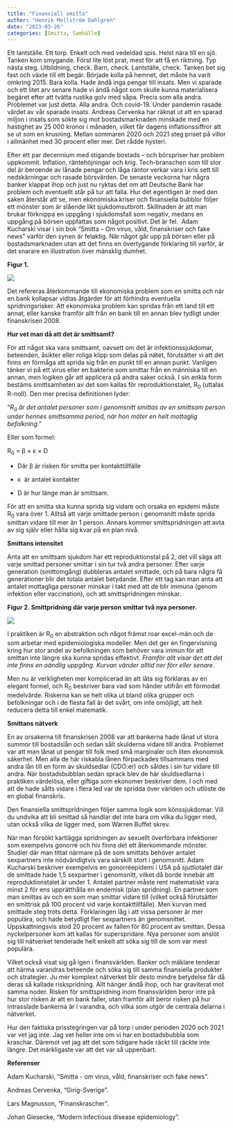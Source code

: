```yaml
---
title: "Finansiell smitta"
author: "Henrik Mellström Dahlgren"
date: "2023-03-26"
categories: [Smitta, Samhälle]
---
```


Ett lantställe. Ett torp. Enkelt och med vedeldad spis. Helst nära till en sjö. Tanken kom smygande. Först lite löst prat, mest för att få en riktning. Typ nästa steg. Utbildning, check. Barn, check. Lantställe, check. Tanken bet sig fast och växte till ett begär. Började kolla på hemnet, det måste ha varit omkring 2015. Bara kolla. Hade ändå inga pengar till insats. Men vi sparade och ett litet arv senare hade vi ändå något som skulle kunna materialisera begäret efter att tvätta rustika golv med såpa. Precis som alla andra. Problemet var just detta. Alla andra. Och covid-19. Under pandemin rasade värdet av vår sparade insats. Andreas Cervenka har räknat ut att en sparad miljon i insats som sökte sig mot bostadsmarknaden minskade med en hastighet av 25 000 kronor i månaden, vilket får dagens inflationssiffror att se ut som en krusning. Mellan sommaren 2020 och 2021 steg priset på villor i allmänhet med 30 procent eller mer. Det rådde hysteri.  

Efter ett par decennium med stigande bostads -- och börspriser har problem uppkommit. Inflation, räntehöjningar och krig. Tech-branschen som till stor del är beroende av lånade pengar och låga räntor verkar vara i kris sett till nedskärningar och rasade börsvärden. De senaste veckorna har några banker klappat ihop och just nu ryktas det om att Deutsche Bank har problem och eventuellt står på tur att falla. Hur det egentligen är med den saken återstår att se, men ekonomiska kriser och finansiella bubblor följer ett mönster som är slående likt sjukdomsutbrott. Skillnaden är att man brukar förknippa en uppgång i sjukdomsfall som negativ, medans en uppgång på börsen uppfattas som något positivt. Det är fel.  Adam Kucharski visar i sin bok "Smitta -- Om virus, våld, finanskriser och fake news" varför den synen är felaktig. När något går upp på börsen eller på bostadsmarknaden utan att det finns en övertygande förklaring till varför, är det snarare en illustration över mänsklig dumhet.

**Figur 1.**

![](bubbla.PNG)

Det refereras återkommande till ekonomiska problem som en smitta och när en bank kollapsar vidtas åtgärder för att förhindra eventuella spridningsrisker. Att ekonomiska problem kan spridas från ett land till ett annat, eller kanske framför allt från en bank till en annan blev tydligt under finanskrisen 2008.

**Hur vet man då att det är smittsamt?**

För att något ska vara smittsamt, oavsett om det är infektionssjukdomar, beteenden, åsikter eller roliga klipp som delas på nätet, förutsätter vi att det finns en förmåga att sprida sig från en punkt till en annan punkt. Vanligen tänker vi på ett virus eller en bakterie som smittar från en människa till en annan, men logiken går att applicera på andra saker också. I sin enkla form bestäms smittsamheten av det som kallas för reproduktionstalet, R~0~ (uttalas R-noll). Den mer precisa definitionen lyder:

"*R~0~ är det antalet personer som i genomsnitt smittas av en smittsam person under hennes smittsamma period, när hon möter en helt mottaglig befolkning*."  

Eller som formel:

R~0~ = β × κ × D

-   Där β är risken för smitta per kontakttillfälle

-   κ  är antalet kontakter

-   D är hur länge man är smittsam.

För att en smitta ska kunna sprida sig vidare och orsaka en epidemi måste R~0~ vara över 1. Alltså att varje smittade person i genomsnitt måste sprida smittan vidare till mer än 1 person. Annars kommer smittspridningen att avta av sig själv eller hålla sig kvar på en plan nivå.

**Smittans intensitet**

Anta att en smittsam sjukdom har ett reproduktionstal på 2, det vill säga att varje smittad personer smittar i sin tur två andra personer. Efter varje generation (smittomgång) dubbleras antalet smittade, och på bara några få generationer blir det totala antalet betydande. Efter ett tag kan man anta att antalet mottagliga personer minskar i takt med att de blir immuna (genom infektion eller vaccination), och att smittspridningen minskar.

**Figur 2. Smittpridning där varje person smittar två nya personer.**

![](spridning.png)

I praktiken är R~0~ en abstraktion och något främst roar excel-män och de som arbetar med epidemiologiska modeller. Men det ger en fingervisning kring hur stor andel av befolkningen som behöver vara immun för att smittan inte längre ska kunna spridas effektivt. *Framför allt visar det att det inte finns en oändlig uppgång. Kurvan vänder alltid ner förr eller senare*.

Men nu är verkligheten mer komplicerad än att låta sig förklaras av en elegant formel, och R~0~ beskriver bara vad som händer utifrån ett förmodat medelvärde. Riskerna kan se helt olika ut bland olika grupper och befolkningar och i de flesta fall är det svårt, om inte omöjligt, att helt reducera detta till enkel matematik.

**Smittans nätverk**

En av orsakerna till finanskrisen 2008 var att bankerna hade lånat ut stora summor till bostadslån och sedan sålt skulderna vidare till andra. Problemet var att man lånat ut pengar till folk med små marginaler och liten ekonomisk säkerhet. Men alla de här riskabla lånen förpackades tillsammans med andra lån till en form av skuldsedlar (CDO:er) och såldes i sin tur vidare till andra. När bostadsbubblan sedan sprack blev de här skuldsedlarna i praktiken värdelösa, eller giftiga som ekonomer beskriver dem. I och med att de hade sålts vidare i flera led var de spridda över världen och utlöste de en global finanskris.

Den finansiella smittspridningen följer samma logik som könssjukdomar. Vill du undvika att bli smittad så handlar det inte bara om vilka du ligger med, utan också vilka *de* ligger med, som Warren Buffet skrev.  

När man försökt kartlägga spridningen av sexuellt överförbara infektioner som exempelvis gonorré och hiv finns det ett återkommande mönster. Studier där man tittat närmare på de som smittats behöver antalet sexpartners inte nödvändigtvis vara särskilt stort i genomsnitt. Adam Kucharski beskriver exempelvis en gonorréepidemi i USA på sjuttiotalet där de smittade hade 1,5 sexpartner i genomsnitt, vilket då borde innebär att reproduktionstalet är under 1. Antalet partner måste rent matematiskt vara minst 2 för ens upprätthålla en endemisk (plan spridning). En partner som man smittas av och en som man smittar vidare till (vilket också förutsätter en smittrisk på 100 procent vid varje kontakttillfälle). Men kurvan med smittade steg trots detta. Förklaringen låg i att vissa personer är mer populära, och hade betydligt fler sexpartners än genomsnittet. Uppskattningsvis stod 20 procent av fallen för 80 procent av smittan. Dessa nyckelpersoner kom att kallas för superspridare. Nya personer som anslöt sig till nätverket tenderade helt enkelt att söka sig till de som var mest populära.

Vilket också visat sig gå igen i finansvärlden. Banker och mäklare tenderar att härma varandras beteende och söka sig till samma finansiella produkter och strategier. Ju mer komplext nätverket blir desto mindre betydelse får då deras så kallade riskspridning. Allt hänger ändå ihop, och har graviterat mot samma noder. Risken för smittspridning inom finansvärlden beror inte på hur stor risken är att en bank faller, utan framför allt beror risken på hur intrasslade bankerna är i varandra, och vilka som utgör de centrala delarna i nätverket.

Hur den faktiska prisstegringen var på torp i under perioden 2020 och 2021 var vet jag inte. Jag vet heller inte om vi har en bostadsbubbla som kraschar. Däremot vet jag att det som tidigare hade räckt till räckte inte längre. Det märkligaste var att det var så uppenbart.

**Referenser**

Adam Kucharski, "Smitta - om virus, våld, finanskriser och fake news".

Andreas Cervenka, "Girig-Sverige".

Lars Magnusson, "Finanskrascher".

Johan Giesecke, "Modern infectious disease epidemiology".
